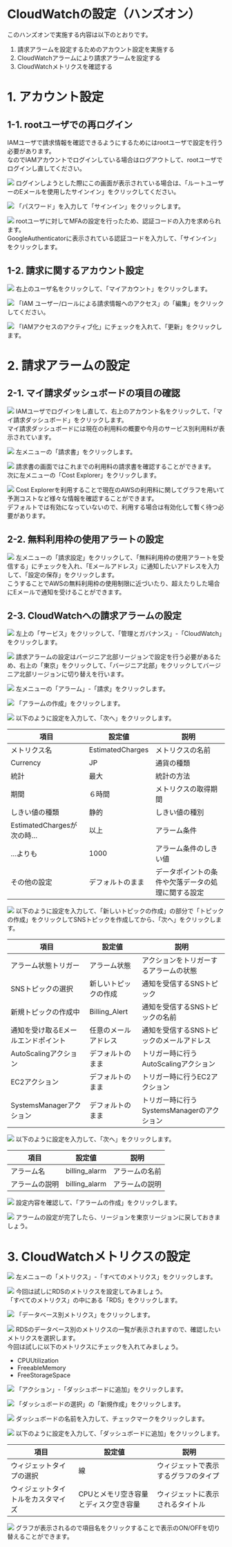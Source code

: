 # CloudWatchの設定（ハンズオン）
このハンズオンで実施する内容は以下のとおりです。
1. 請求アラームを設定するためのアカウント設定を実施する
2. CloudWatchアラームにより請求アラームを設定する
3. CloudWatchメトリクスを確認する

# 1. アカウント設定
## 1-1. rootユーザでの再ログイン
IAMユーザで請求情報を確認できるようにするためにはrootユーザで設定を行う必要があります。  
なのでIAMアカウントでログインしている場合はログアウトして、rootユーザでログインし直してください。  

![](../../aws_cp_cloudwatch_hands_on_account_setting_1.png)
ログインしようとした際にこの画面が表示されている場合は、「ルートユーザーのEメールを使用したサインイン」をクリックしてください。

![](../../aws_cp_cloudwatch_hands_on_account_setting_2.png)
「パスワード」を入力して「サインイン」をクリックします。

![](../../aws_cp_cloudwatch_hands_on_account_setting_3.png)
rootユーザに対してMFAの設定を行ったため、認証コードの入力を求められます。  
GoogleAuthenticatorに表示されている認証コードを入力して、「サインイン」をクリックします。
## 1-2. 請求に関するアカウント設定
![](../../aws_cp_cloudwatch_hands_on_account_setting_4.png)
右上のユーザ名をクリックして、「マイアカウント」をクリックします。

![](../../aws_cp_cloudwatch_hands_on_account_setting_5.png)
「IAM ユーザー/ロールによる請求情報へのアクセス」の「編集」をクリックしてください。

![](../../aws_cp_cloudwatch_hands_on_account_setting_6.png)
「IAMアクセスのアクティブ化」にチェックを入れて、「更新」をクリックします。

# 2. 請求アラームの設定
## 2-1. マイ請求ダッシュボードの項目の確認
![](../../aws_cp_cloudwatch_hands_on_demand_alarm_1.png)
IAMユーザでログインをし直して、右上のアカウント名をクリックして、「マイ請求ダッシュボード」をクリックします。  
マイ請求ダッシュボードには現在の利用料の概要や今月のサービス別利用料が表示されています。

![](../../aws_cp_cloudwatch_hands_on_demand_alarm_2.png)
左メニューの「請求書」をクリックします。

![](../../aws_cp_cloudwatch_hands_on_demand_alarm_3.png)
請求書の画面ではこれまでの利用料の請求書を確認することができます。  
次に左メニューの「Cost Explorer」をクリックします。

![](../../aws_cp_cloudwatch_hands_on_demand_alarm_4.png)
Cost Explorerを利用することで現在のAWSの利用料に関してグラフを用いて予測コストなど様々な情報を確認することができます。  
デフォルトでは有効になっていないので、利用する場合は有効化して暫く待つ必要があります。
## 2-2. 無料利用枠の使用アラートの設定
![](../../aws_cp_cloudwatch_hands_on_demand_alarm_5.png)
左メニューの「請求設定」をクリックして、「無料利用枠の使用アラートを受信する」にチェックを入れ、「Eメールアドレス」に通知したいアドレスを入力して、「設定の保存」をクリックします。  
こうすることでAWSの無料利用枠の使用制限に近づいたり、超えたりした場合にEメールで通知を受けることができます。

## 2-3. CloudWatchへの請求アラームの設定
![](../../aws_cp_cloudwatch_hands_on_demand_alarm_6.png)
左上の「サービス」をクリックして、「管理とガバナンス」-「CloudWatch」をクリックします。

![](../../aws_cp_cloudwatch_hands_on_demand_alarm_7.png)
請求アラームの設定はバージニア北部リージョンで設定を行う必要があるため、右上の「東京」をクリックして、「バージニア北部」をクリックしてバージニア北部リージョンに切り替えを行います。

![](../../aws_cp_cloudwatch_hands_on_demand_alarm_8.png)
左メニューの「アラーム」-「請求」をクリックします。

![](../../aws_cp_cloudwatch_hands_on_demand_alarm_9.png)
「アラームの作成」をクリックします。

![](../../aws_cp_cloudwatch_hands_on_demand_alarm_10.png)
以下のように設定を入力して、「次へ」をクリックします。

| 項目 | 設定値 | 説明 |
|-------|-------|-------|
| メトリクス名 | EstimatedCharges | メトリクスの名前 |
| Currency | JP | 通貨の種類 |
| 統計 | 最大 | 統計の方法 |
| 期間 | ６時間 | メトリクスの取得期間 |
| しきい値の種類 | 静的 | しきい値の種別 |
| EstimatedChargesが次の時… | 以上 | アラーム条件 |
| …よりも | 1000 | アラーム条件のしきい値 |
| その他の設定 | デフォルトのまま | データポイントの条件や欠落データの処理に関する設定 |

![](../../aws_cp_cloudwatch_hands_on_demand_alarm_11.png)
以下のように設定を入力して、「新しいトピックの作成」の部分で「トピックの作成」をクリックしてSNSトピックを作成してから、「次へ」をクリックします。

| 項目 | 設定値 | 説明 |
|-------|-------|-------|
| アラーム状態トリガー | アラーム状態 | アクションをトリガーするアラームの状態 |
| SNSトピックの選択 | 新しいトピックの作成 | 通知を受信するSNSトピック |
| 新規トピックの作成中 | Billing_Alert | 通知を受信するSNSトピックの名前 |
| 通知を受け取るEメールエンドポイント | 任意のメールアドレス | 通知を受信するSNSトピックのメールアドレス |
| AutoScalingアクション | デフォルトのまま | トリガー時に行うAutoScalingアクション |
| EC2アクション | デフォルトのまま | トリガー時に行うEC2アクション |
| SystemsManagerアクション | デフォルトのまま | トリガー時に行うSystemsManagerのアクション |

![](../../aws_cp_cloudwatch_hands_on_demand_alarm_12.png)
以下のように設定を入力して、「次へ」をクリックします。

| 項目 | 設定値 | 説明 |
|-------|-------|-------|
| アラーム名 | billing_alarm | アラームの名前 |
| アラームの説明 | billing_alarm | アラームの説明 |

![](../../aws_cp_cloudwatch_hands_on_demand_alarm_13.png)
設定内容を確認して、「アラームの作成」をクリックします。

![](../../aws_cp_cloudwatch_hands_on_demand_alarm_14.png)
アラームの設定が完了したら、リージョンを東京リージョンに戻しておきましょう。
# 3. CloudWatchメトリクスの設定
![](../../aws_cp_cloudwatch_hands_on_setting_metrics_1.png)
左メニューの「メトリクス」-「すべてのメトリクス」をクリックします。

![](../../aws_cp_cloudwatch_hands_on_setting_metrics_2.png)
今回は試しにRDSのメトリクスを設定してみましょう。  
「すべてのメトリクス」の中にある「RDS」をクリックします。

![](../../aws_cp_cloudwatch_hands_on_setting_metrics_3.png)
「データベース別メトリクス」をクリックします。

![](../../aws_cp_cloudwatch_hands_on_setting_metrics_4.png)
RDSのデータベース別のメトリクスの一覧が表示されますので、確認したいメトリクスを選択します。  
今回は試しに以下のメトリクスにチェックを入れてみましょう。
- CPUUtilization
- FreeableMemory
- FreeStorageSpace

![](../../aws_cp_cloudwatch_hands_on_setting_metrics_5.png)
「アクション」-「ダッシュボードに追加」をクリックします。

![](../../aws_cp_cloudwatch_hands_on_setting_metrics_6.png)
「ダッシュボードの選択」の「新規作成」をクリックします。

![](../../aws_cp_cloudwatch_hands_on_setting_metrics_7.png)
ダッシュボードの名前を入力して、チェックマークをクリックします。

![](../../aws_cp_cloudwatch_hands_on_setting_metrics_8.png)
以下のように設定を入力して、「ダッシュボードに追加」をクリックします。

| 項目 | 設定値 | 説明 |
|-------|-------|-------|
| ウィジェットタイプの選択 | 線 | ウィジェットで表示するグラフのタイプ |
| ウィジェットタイトルをカスタマイズ | CPUとメモリ空き容量とディスク空き容量 | ウィジェットに表示されるタイトル |

![](../../aws_cp_cloudwatch_hands_on_setting_metrics_9.png)
グラフが表示されるので項目名をクリックすることで表示のON/OFFを切り替えることができます。
